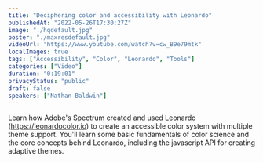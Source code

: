 ```yaml
---
title: "Deciphering color and accessibility with Leonardo"
publishedAt: "2022-05-26T17:30:27Z"
image: "./hqdefault.jpg"
poster: "./maxresdefault.jpg"
videoUrl: "https://www.youtube.com/watch?v=cw_B9e79mtk"
localImages: true
tags: ["Accessibility", "Color", "Leonardo", "Tools"]
categories: ["Video"]
duration: "0:19:01"
privacyStatus: "public"
draft: false
speakers: ["Nathan Baldwin"]
---
```


Learn how Adobe's Spectrum created and used Leonardo (https://leonardocolor.io) to create an accessible color system with multiple theme support. You'll learn some basic fundamentals of color science and the core concepts behind Leonardo, including the javascript API for creating adaptive themes.
